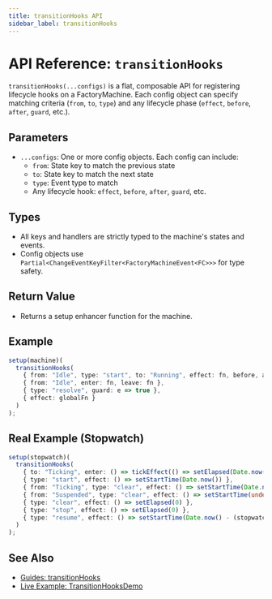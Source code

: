 ```yaml
---
title: transitionHooks API
sidebar_label: transitionHooks
---
```


# API Reference: `transitionHooks`

`transitionHooks(...configs)` is a flat, composable API for registering lifecycle hooks on a FactoryMachine. Each config object can specify matching criteria (`from`, `to`, `type`) and any lifecycle phase (`effect`, `before`, `after`, `guard`, etc.).

## Parameters
- `...configs`: One or more config objects. Each config can include:
  - `from`: State key to match the previous state
  - `to`: State key to match the next state
  - `type`: Event type to match
  - Any lifecycle hook: `effect`, `before`, `after`, `guard`, etc.

## Types
- All keys and handlers are strictly typed to the machine's states and events.
- Config objects use `Partial<ChangeEventKeyFilter<FactoryMachineEvent<FC>>>` for type safety.

## Return Value
- Returns a setup enhancer function for the machine.

## Example
```ts
setup(machine)(
  transitionHooks(
    { from: "Idle", type: "start", to: "Running", effect: fn, before, after },
    { from: "Idle", enter: fn, leave: fn },
    { type: "resolve", guard: e => true },
    { effect: globalFn }
  )
);
```

## Real Example (Stopwatch)
```ts
setup(stopwatch)(
  transitionHooks(
    { to: "Ticking", enter: () => tickEffect(() => setElapsed(Date.now() - (stopwatch.startTime ?? 0))) },
    { type: "start", effect: () => setStartTime(Date.now()) },
    { from: "Ticking", type: "clear", effect: () => setStartTime(Date.now()) },
    { from: "Suspended", type: "clear", effect: () => setStartTime(undefined) },
    { type: "clear", effect: () => setElapsed(0) },
    { type: "stop", effect: () => setElapsed(0) },
    { type: "resume", effect: () => setStartTime(Date.now() - (stopwatch.elapsed ?? 0)) }
  )
);
```

## See Also
- [Guides: transitionHooks](../guides/transition-hooks)
- [Live Example: TransitionHooksDemo](../../code/examples/TransitionHooksDemo.tsx)
